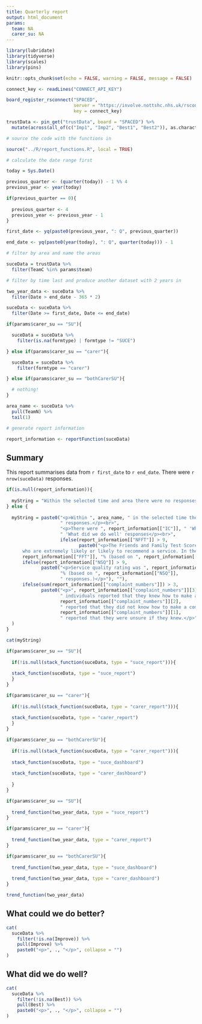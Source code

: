 ```yaml
---
title: Quarterly report
output: html_document
params:
  team: NA
  carer_su: NA
---
```


```r

library(lubridate)
library(tidyverse)
library(scales)
library(pins)

knitr::opts_chunk$set(echo = FALSE, warning = FALSE, message = FALSE)

connect_key <- readLines("CONNECT_API_KEY")

board_register_rsconnect("SPACED",
                         server = "https://involve.nottshc.nhs.uk/rsconnect",
                         key = connect_key)

trustData <- pin_get("trustData", board = "SPACED") %>% 
  mutate(across(all_of(c("Imp1", "Imp2", "Best1", "Best2")), as.character))

# source the code with the functions in

source("../R/report_functions.R", local = TRUE)

```

```r

# calculate the date range first

today = Sys.Date()

previous_quarter <- (quarter(today)) - 1 %% 4
previous_year <- year(today)

if(previous_quarter == 0){
  
  previous_quarter <- 4
  previous_year <- previous_year - 1
}

first_date <- yq(paste0(previous_year, ": Q", previous_quarter))

end_date <- yq(paste0(year(today), ": Q", quarter(today))) - 1

# filter by area and name the areas

suceData = trustData %>% 
  filter(TeamC %in% params$team)

# filter by time last and produce another dataset with 2 years in

two_year_data <- suceData %>% 
  filter(Date > end_date - 365 * 2)

suceData <- suceData %>%
  filter(Date >= first_date, Date <= end_date)

if(params$carer_su == "SU"){

  suceData = suceData %>%
    filter(is.na(formtype) | formtype != "SUCE")

} else if(params$carer_su == "carer"){

  suceData = suceData %>%
    filter(formtype == "carer")

} else if(params$carer_su == "bothCarerSU"){

  # nothing!
}

area_name <- suceData %>% 
  pull(TeamN) %>% 
  tail(1)

# generate report information

report_information <- reportFunction(suceData)

```

## Summary

This report summarises data from `r first_date` to `r end_date`. There were `r nrow(suceData)` responses.

```r

if(is.null(report_information)){
  
  myString = "Within the selected time and area there were no responses"
} else {
  
  myString = paste0("<p>Within ", area_name, " in the selected time there were ", report_information[["NR"]],
                    " responses.</p><br>",
                    "<p>There were ", report_information[["IC"]], " 'What could we do better' responses and ", report_information[["BC"]],
                    " 'What did we do well' responses</p><br>",
                    ifelse(report_information[["NFFT"]] > 9,
                           paste0("<p>The Friends and Family Test Score is the proportion of patients
      who are extremely likely or likely to recommend a service. In the selected period of time it was ",
      report_information[["FFT"]], "% (based on ", report_information[["NFFT"]], " responses.)", "</p><br>"), ""),
      ifelse(report_information[["NSQ"]] > 9,
             paste0("<p>Service quality rating was ", report_information[["SQ"]], 
                    "% (based on ", report_information[["NSQ"]],
                    " responses.)</p>"), ""),
      ifelse(sum(report_information[["complaint_numbers"]]) > 3,
             paste0("<p>", report_information[["complaint_numbers"]][3], 
                    " individuals reported that they knew how to make a complaint, ",
                    report_information[["complaint_numbers"]][2], 
                    " reported that they did not know how to make a complaint, and ",
                    report_information[["complaint_numbers"]][1], 
                    " reported that they were unsure if they knew.</p>"), "")
  )
}

cat(myString)

```

```r

if(params$carer_su == "SU"){
  
  if(!is.null(stack_function(suceData, type = "suce_report"))){
  
  stack_function(suceData, type = "suce_report")
  }
}

if(params$carer_su == "carer"){
  
  if(!is.null(stack_function(suceData, type = "carer_report"))){
    
  stack_function(suceData, type = "carer_report")
  }
}

if(params$carer_su == "bothCarerSU"){
  
  if(!is.null(stack_function(suceData, type = "carer_report"))){
  
  stack_function(suceData, type = "suce_dashboard")
  
  stack_function(suceData, type = "carer_dashboard")
  
  }
}

```

```r

if(params$carer_su == "SU"){
  
  trend_function(two_year_data, type = "suce_report")
}

if(params$carer_su == "carer"){
  
  trend_function(two_year_data, type = "carer_report")
}

if(params$carer_su == "bothCarerSU"){
  
  trend_function(two_year_data, type = "suce_dashboard")
  
  trend_function(two_year_data, type = "carer_dashboard")
}

trend_function(two_year_data)

```

## What could we do better?

```r

cat(
  suceData %>% 
    filter(!is.na(Improve)) %>% 
    pull(Improve) %>% 
    paste0("<p>", ., "</p>", collapse = "")
)

```

## What did we do well?

```r

cat(
  suceData %>% 
    filter(!is.na(Best)) %>% 
    pull(Best) %>% 
    paste0("<p>", ., "</p>", collapse = "")
)

```
